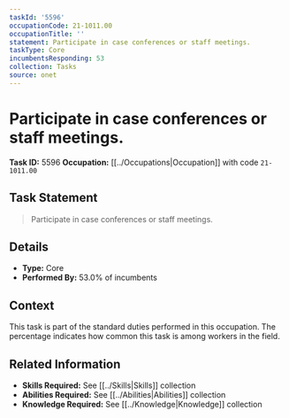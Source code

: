 ```yaml
---
taskId: '5596'
occupationCode: 21-1011.00
occupationTitle: ''
statement: Participate in case conferences or staff meetings.
taskType: Core
incumbentsResponding: 53
collection: Tasks
source: onet
---
```

# Participate in case conferences or staff meetings.

**Task ID:** 5596
**Occupation:** [[../Occupations|Occupation]] with code `21-1011.00`

## Task Statement

> Participate in case conferences or staff meetings.

## Details

- **Type:** Core
- **Performed By:** 53.0% of incumbents

## Context

This task is part of the standard duties performed in this occupation. The percentage indicates how common this task is among workers in the field.

## Related Information

- **Skills Required:** See [[../Skills|Skills]] collection
- **Abilities Required:** See [[../Abilities|Abilities]] collection
- **Knowledge Required:** See [[../Knowledge|Knowledge]] collection
